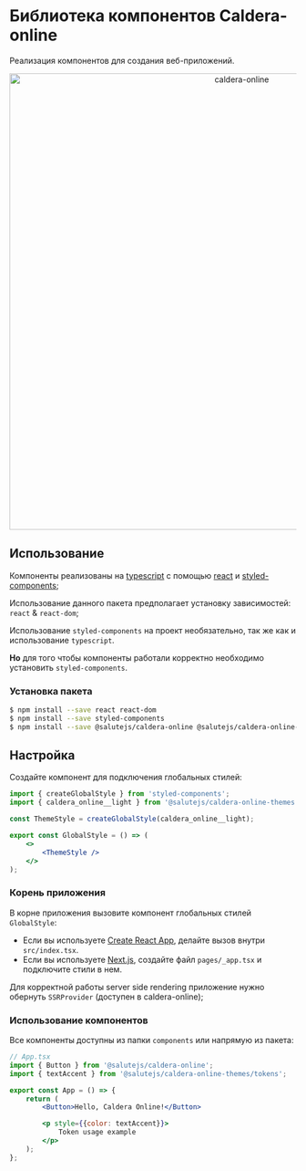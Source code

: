 
<Meta title="About" />

# Библиотека компонентов Caldera-online

Реализация компонентов для создания веб-приложений.

<p align="center">
  <img width="800" src="https://github.com/salute-developers/plasma/assets/1813468/8a672284-f470-4b9e-9234-877ae8daf7a4" alt="caldera-online" />
</p>

## Использование

Компоненты реализованы на [typescript](https://www.typescriptlang.org/) с помощью [react](https://reactjs.org/) и [styled-components](https://styled-components.com/);

Использование данного пакета предполагает установку зависимостей: `react` & `react-dom`;

Использование `styled-components` на проект необязательно, так же как и использование `typescript`.

**Но** для того чтобы компоненты работали корректно необходимо установить `styled-components`.

### Установка пакета

```bash
$ npm install --save react react-dom
$ npm install --save styled-components
$ npm install --save @salutejs/caldera-online @salutejs/caldera-online-themes
```

## Настройка
Создайте компонент для подключения глобальных стилей:

```jsx title="GlobalStyle.tsx"
import { createGlobalStyle } from 'styled-components';
import { caldera_online__light } from '@salutejs/caldera-online-themes';

const ThemeStyle = createGlobalStyle(caldera_online__light);

export const GlobalStyle = () => (
    <>
        <ThemeStyle />
    </>
);
```

### Корень приложения
В корне приложения вызовите компонент глобальных стилей `GlobalStyle`:

+ Если вы используете [Create React App](https://create-react-app.dev), делайте вызов внутри `src/index.tsx`.
+ Если вы используете [Next.js](https://nextjs.org/), создайте файл `pages/_app.tsx` и подключите стили в нем.

Для корректной работы server side rendering приложение нужно обернуть `SSRProvider` (доступен в caldera-online);

### Использование компонентов

Все компоненты доступны из папки `components` или напрямую из пакета:

```jsx
// App.tsx
import { Button } from '@salutejs/caldera-online';
import { textAccent } from '@salutejs/caldera-online-themes/tokens';

export const App = () => {
    return (
        <Button>Hello, Caldera Online!</Button>

        <p style={{color: textAccent}}>
            Token usage example
        </p>
    );
};
```
